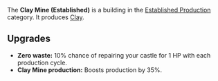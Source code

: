 {{Infobox building
| name = Clay Mine (Established)
| image = [[File:Clay_mine_established.png]]
| category = Established Production
| cycle = 1s
| capacity = 1000
| build_cost = 30 [[Wheat]], 40 [[Wood]]
| description = Produces clay.
}}

The '''Clay Mine (Established)''' is a building in the [[Established Production]] category. It produces [[Clay]].

== Upgrades ==
* '''Zero waste:''' 10% chance of repairing your castle for 1 HP with each production cycle.
* '''Clay Mine production:''' Boosts production by 35%.